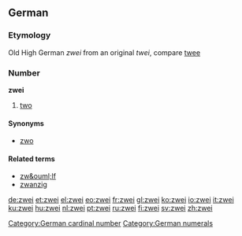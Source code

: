 ==German==
===Etymology===
Old High German ''zwei'' from an original ''twei'', compare [[twee]]
===Number===
'''zwei'''

# [[two]]

====Synonyms====
*[[zwo]]

====Related terms====
*[[zw&ouml;lf]]
*[[zwanzig]]

[[Category:German cardinal number]]
[[Category:German numerals]]

[[de:zwei]]
[[et:zwei]]
[[el:zwei]]
[[eo:zwei]]
[[fr:zwei]]
[[gl:zwei]]
[[ko:zwei]]
[[io:zwei]]
[[it:zwei]]
[[ku:zwei]]
[[hu:zwei]]
[[nl:zwei]]
[[pt:zwei]]
[[ru:zwei]]
[[fi:zwei]]
[[sv:zwei]]
[[zh:zwei]]